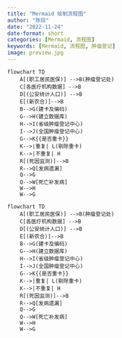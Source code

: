 ```yaml
---
title: "Mermaid 绘制流程图"
author: "陈琼"
date: "2022-11-24"
date-format: short
categories: [Mermaid, 流程图]
keywords: [Mermaid, 流程图, 肿瘤登记]
image: preview.jpg
---
```



```mermaid
flowchart TD
    A[(职工居民医保)] -->B(肿瘤登记处)
    C[各医疗机构数据] -->B
    D[(公安统计人口)] -->B
    E[(新农合)]-->B
    B-->G(建卡及编码)
    G-->H(建立数据库)
    H-->I(省级肿瘤登记中心)
    I-->J(全国肿瘤登记中心)
    G-->K{{是否重卡}}
    K-->|重复| L(剔除重卡)
    K-->|不重复| H
    R[(死因监测)]-->B
    R-->Q[发病遗漏]
    Q-->G
    Q-->W[死亡补发病]
    W-->H
    W-->G
```


```mermaid
flowchart TD
    A[(职工居民医保)] -->B(肿瘤登记处)
    C[各医疗机构数据] -->B
    D[(公安统计人口)] -->B
    E[(新农合)]-->B
    B-->G(建卡及编码)
    G-->H(建立数据库)
    H-->I(省级肿瘤登记中心)
    I-->J(全国肿瘤登记中心)
    G-->K{{是否重卡}}
    K-->|重复| L(剔除重卡)
    K-->|不重复| H
    R[(死因监测)]-->B
    R-->Q[发病遗漏]
    Q-->G
    Q-->W[死亡补发病]
    W-->H
    W-->G
```



